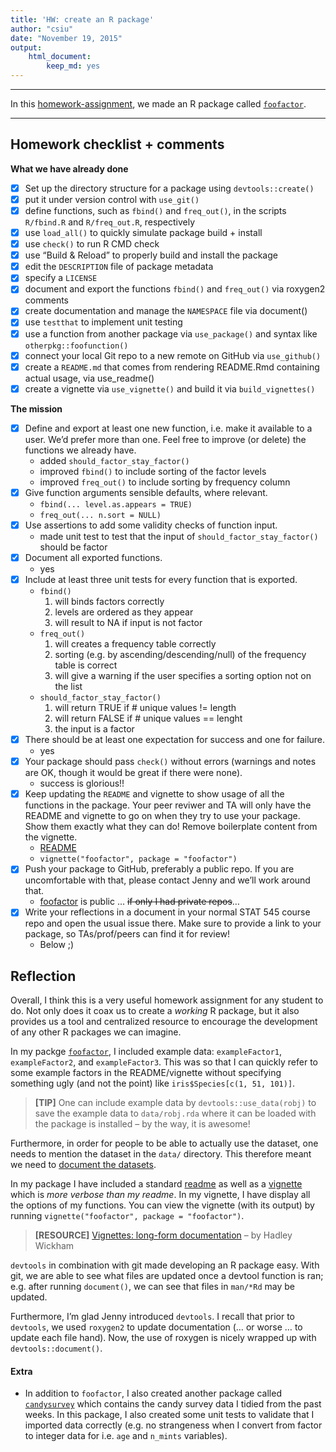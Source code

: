 ```yaml
---
title: 'HW: create an R package'
author: "csiu"
date: "November 19, 2015"
output: 
    html_document:
        keep_md: yes
---
```


----

In this [homework-assignment](http://stat545-ubc.github.io/hw10_package.html), we made an R package  called [`foofactor`](https://github.com/csiu/foofactor).

----

## Homework checklist + comments

**What we have already done**

- [x] Set up the directory structure for a package using `devtools::create()`
- [x] put it under version control with `use_git()`
- [x] define functions, such as `fbind()` and `freq_out()`, in the scripts `R/fbind.R` and `R/freq_out.R`, respectively
- [x] use `load_all()` to quickly simulate package build + install
- [x] use `check()` to run R CMD check
- [x] use “Build & Reload” to properly build and install the package
- [x] edit the `DESCRIPTION` file of package metadata
- [x] specify a `LICENSE`
- [x] document and export the functions `fbind()` and `freq_out()` via roxygen2 comments
- [x] create documentation and manage the `NAMESPACE` file via document()
- [x] use `testthat` to implement unit testing
- [x] use a function from another package via `use_package()` and syntax like `otherpkg::foofunction()`
- [x] connect your local Git repo to a new remote on GitHub via `use_github()`
- [x] create a `README.md` that comes from rendering README.Rmd containing actual usage, via use_readme()
- [x] create a vignette via `use_vignette()` and build it via `build_vignettes()`

**The mission**

- [x] Define and export at least one new function, i.e. make it available to a user. We’d prefer more than one. Feel free to improve (or delete) the functions we already have.
    - added `should_factor_stay_factor()`
    - improved `fbind()` to include sorting of the factor levels
    - improved `freq_out()` to include sorting by frequency column
- [x] Give function arguments sensible defaults, where relevant.
    - `fbind(... level.as.appears = TRUE)` 
    - `freq_out(... n.sort = NULL)`
- [x] Use assertions to add some validity checks of function input.
    - made unit test to test that the input of `should_factor_stay_factor()` should be factor
- [x] Document all exported functions.
    - yes
- [x] Include at least three unit tests for every function that is exported.
    - `fbind()`
        1. will binds factors correctly
        2. levels are ordered as they appear
        3. will result to NA if input is not factor
    - `freq_out()`
        1. will creates a frequency table correctly
        2. sorting (e.g. by ascending/descending/null) of the frequency table is correct 
        3. will give a warning if the user specifies a sorting option not on the list 
    - `should_factor_stay_factor()`
        1. will return TRUE if # unique values != length
        2. will return FALSE if # unique values == lenght
        3. the input is a factor
- [x] There should be at least one expectation for success and one for failure.
    - yes
- [x] Your package should pass `check()` without errors (warnings and notes are OK, though it would be great if there were none).
    - success is glorious!!
- [x] Keep updating the `README` and vignette to show usage of all the functions in the package. Your peer reviwer and TA will only have the README and vignette to go on when they try to use your package. Show them exactly what they can do! Remove boilerplate content from the vignette.
    - [README](https://github.com/csiu/foofactor/blob/master/README.md)
    - `vignette("foofactor", package = "foofactor")`
- [x] Push your package to GitHub, preferably a public repo. If you are uncomfortable with that, please contact Jenny and we’ll work around that. 
    - [foofactor](https://github.com/csiu/foofactor) is public ... <strike>if only I had private repos</strike>...
- [x] Write your reflections in a document in your normal STAT 545 course repo and open the usual issue there. Make sure to provide a link to your package, so TAs/prof/peers can find it for review!
    - Below ;)

## Reflection
Overall, I think this is a very useful homework assignment for any student to do. Not only does it coax us to create a *working* R package, but it also provides us a tool and centralized resource to encourage the development of any other R packages we can imagine. 

In my packge [`foofactor`](https://github.com/csiu/foofactor), I included example data: `exampleFactor1`, `exampleFactor2`, and `exampleFactor3`. This was so that I can quickly refer to some example factors in the README/vignette without specifying something ugly (and not the point) like `iris$Species[c(1, 51, 101)]`. 

> **\[TIP]** One can include example data by `devtools::use_data(robj)` to save the example data to `data/robj.rda` where it can be loaded with the package is installed -- by the way, it is awesome!

Furthermore, in order for people to be able to actually use the dataset, one needs to mention the dataset in the `data/` directory. This therefore meant we need to [document the datasets](http://r-pkgs.had.co.nz/data.html).

In my package I have included a standard [readme](https://github.com/csiu/foofactor/blob/master/README.md) as well as a [vignette](https://github.com/csiu/foofactor/blob/master/vignettes/foofactor.Rmd) which is *more verbose than my readme*. In my vignette, I have display all the options of my functions. You can view the vignette (with its output) by running `vignette("foofactor", package = "foofactor")`.

> **\[RESOURCE]** [Vignettes: long-form documentation](http://r-pkgs.had.co.nz/vignettes.html) -- by Hadley Wickham

`devtools` in combination with git made developing an R package easy. With git, we are able to see what files are updated once a devtool function is ran; e.g. after running `document()`, we can see that files in `man/*Rd` may be updated.

Furthermore, I'm glad Jenny introduced `devtools`. I recall that prior to `devtools`, we used `roxygen2` to update documentation (... or worse ... to update each file hand). Now, the use of roxygen is nicely wrapped up with `devtools::document()`. 

#### Extra
- In addition to `foofactor`, I also created another package called [`candysurvey`](https://github.com/csiu/candysurvey) which contains the candy survey data I tidied from the past weeks. In this package, I also created some unit tests to validate that I imported data correctly (e.g. no strangeness when I convert from factor to integer data for i.e. `age` and `n_mints` variables). 

